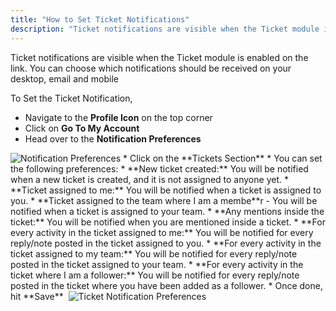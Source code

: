 ```yaml
---
title: "How to Set Ticket Notifications"
description: "Ticket notifications are visible when the Ticket module is enabled on the link. You can choose which notifications should be received on your desktop,..."
---
```


Ticket notifications are visible when the Ticket module is enabled on the link. You can choose which notifications should be received on your desktop, email and mobile

To Set the Ticket Notification,

*   Navigate to the **Profile Icon** on the top corner
*   Click on **Go To My Account**
*   Head over to the **Notification Preferences** 

<img src="images/004-notification-preferences-31999671150489.png" alt="Notification Preferences" />
*   Click on the **Tickets Section**
*   You can set the following preferences:
    *   **New ticket created:** You will be notified when a new ticket is created, and it is not assigned to anyone yet.
    *   **Ticket assigned to me:** You will be notified when a ticket is assigned to you.
    *   **Ticket assigned to the team where I am a membe**r - You will be notified when a ticket is assigned to your team.
    *   **Any mentions inside the ticket:** You will be notified when you are mentioned inside a ticket.
    *   **For every activity in the ticket assigned to me:** You will be notified for every reply/note posted in the ticket assigned to you.
    *   **For every activity in the ticket assigned to my team:** You will be notified for every reply/note posted in the ticket assigned to your team.
    *   **For every activity in the ticket where I am a follower:** You will be notified for every reply/note posted in the ticket where you have been added as a follower.
*   Once done, hit **Save** 

<img src="images/005-ticket-notification-preferences-31999647591705.png" alt="Ticket Notification Preferences" />